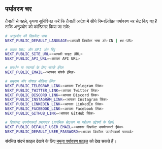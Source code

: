 ## पर्यावरण चर

तैनाती से पहले, कृपया सुनिश्चित करें कि तैनाती आदेश में सीधे निम्नलिखित पर्यावरण चर सेट किए गए हैं ताकि अनुप्रयोग को कॉन्फ़िगर किया जा सके:

```bash
# अनुप्रयोग की डिफ़ॉल्ट भाषा
NEXT_PUBLIC_DEFAULT_LANGUAGE=<आपकी डिफ़ॉल्ट भाषा zh-CN | en-US>

# साइट URL और API अंत बिंदु
NEXT_PUBLIC_SITE_URL=<आपकी साइट URL>
NEXT_PUBLIC_API_URL=<आपका API URL>

# समर्थन या परामर्श के लिए संपर्क ईमेल
NEXT_PUBLIC_EMAIL=<आपका संपर्क ईमेल>

# समुदाय और सोशल मीडिया लिंक
NEXT_PUBLIC_TELEGRAM_LINK=<आपका Telegram लिंक>
NEXT_PUBLIC_TWITTER_LINK=<आपका Twitter लिंक>
NEXT_PUBLIC_DISCORD_LINK=<आपका Discord लिंक>
NEXT_PUBLIC_INSTAGRAM_LINK=<आपका Instagram लिंक>
NEXT_PUBLIC_LINKEDIN_LINK=<आपका LinkedIn लिंक>
NEXT_PUBLIC_FACEBOOK_LINK=<आपका Facebook लिंक>
NEXT_PUBLIC_GITHUB_LINK=<आपका GitHub लिंक>

# डिफ़ॉल्ट उपयोगकर्ता प्रमाणपत्र (प्रारंभिक सेटअप या परीक्षण उद्देश्यों के लिए)
NEXT_PUBLIC_DEFAULT_USER_EMAIL=<आपका डिफ़ॉल्ट उपयोगकर्ता ईमेल>
NEXT_PUBLIC_DEFAULT_USER_PASSWORD=<आपका डिफ़ॉल्ट उपयोगकर्ता पासवर्ड>
```

संरचित संदर्भ फ़ाइल देखने के लिए [नमूना पर्यावरण फ़ाइल](https://github.com/perfect-panel/ppanel-web/blob/main/apps/user/.env.template) को देख सकते हैं।



<Giscus />
